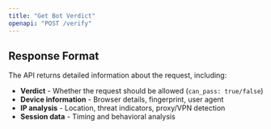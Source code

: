 ```yaml
---
title: "Get Bot Verdict"
openapi: "POST /verify"
---
```


## Response Format

The API returns detailed information about the request, including:

- **Verdict** - Whether the request should be allowed (`can_pass: true/false`)
- **Device information** - Browser details, fingerprint, user agent
- **IP analysis** - Location, threat indicators, proxy/VPN detection
- **Session data** - Timing and behavioral analysis
